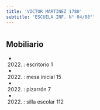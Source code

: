 ```yaml
---
title: 'VICTOR MARTINEZ 1780'
subtitle: 'ESCUELA INF. N° 04/08°'
---
```


#


## Mobiliario

*  (2022) : escritorio 1 

*  (2022) : mesa inicial 15 

*  (2022) : pizarrón 7 

*  (2022) : silla escolar 112 



